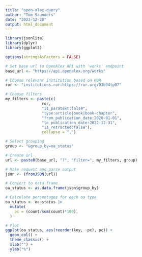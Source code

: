 ```yaml
---
title: "open-alex-query"
author: "Tom Saunders"
date: "2023-12-20"
output: html_document
---
```


```r
library(jsonlite)
library(dplyr)
library(ggplot2)

options(stringsAsFactors = FALSE)
```

```r
# Set base url to OpenAlex API with 'works' endpoint
base_url <- "https://api.openalex.org/works"

# Choose relevant institution based on ROR
ror <- "institutions.ror:https://ror.org/03b94tp07"

# Choose filters
my_filters <- paste(c(
                ror, 
                "is_paratext:false",
                "type:article|book|book-chapter",
                "from_publication_date:2020-01-01",
                "to_publication_date:2022-12-31",
                "is_retracted:false"), 
                collapse = ",")

# Select grouping
group <- "&group_by=oa_status"

# Create url
url <- paste0(base_url, "?", "filter=", my_filters, group)

# Make request and parse output
json <- (fromJSON(url)) 

# Convert to data frame
oa_status <- as.data.frame(json$group_by)

# Calculate percentages for each oa type
oa_status <- oa_status |> 
  mutate(
    pc = (count/sum(count)*100),
  )

# Plot
ggplot(oa_status, aes(reorder(key, -pc), pc)) +
  geom_col() +
  theme_classic() +
  xlab("") +
  ylab("%")
```

